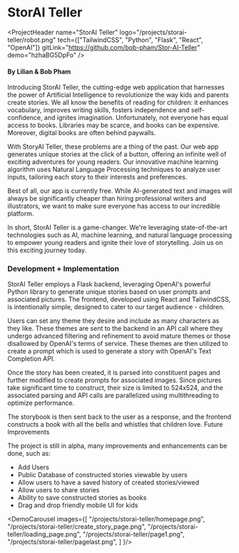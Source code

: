 # StorAI Teller

<ProjectHeader 
name="StorAI Teller"
logo="/projects/storai-teller/robot.png"
tech={["TailwindCSS", "Python", "Flask", "React", "OpenAI"]}
gitLink="https://github.com/bob-pham/Stor-AI-Teller"
demo="hzhaBG5DpFo"
/>

#### By Lilian & Bob Pham

Introducing StorAI Teller, the cutting-edge web application that harnesses the power of Artificial Intelligence to revolutionize the way kids and parents create stories. We all know the benefits of reading for children: it enhances vocabulary, improves writing skills, fosters independence and self-confidence, and ignites imagination. Unfortunately, not everyone has equal access to books. Libraries may be scarce, and books can be expensive. Moreover, digital books are often behind paywalls.

With StoryAI Teller, these problems are a thing of the past. Our web app generates unique stories at the click of a button, offering an infinite well of exciting adventures for young readers. Our innovative machine learning algorithm uses Natural Language Processing techniques to analyze user inputs, tailoring each story to their interests and preferences.

Best of all, our app is currently free. While AI-generated text and images will always be significantly cheaper than hiring professional writers and illustrators, we want to make sure everyone has access to our incredible platform.

In short, StorAI Teller is a game-changer. We're leveraging state-of-the-art technologies such as AI, machine learning, and natural language processing to empower young readers and ignite their love of storytelling. Join us on this exciting journey today.

### Development + Implementation

StorAI Teller employs a Flask backend, leveraging OpenAI's powerful Python library to generate unique stories based on user prompts and associated pictures. The frontend, developed using React and TailwindCSS, is intentionally simple, designed to cater to our target audience - children.

Users can set any theme they desire and include as many characters as they like. These themes are sent to the backend in an API call where they undergo advanced filtering and refinement to avoid mature themes or those disallowed by OpenAI's terms of service. These themes are then utilized to create a prompt which is used to generate a story with OpenAI's Text Completion API.

Once the story has been created, it is parsed into constituent pages and further modified to create prompts for associated images. Since pictures take significant time to construct, their size is limited to 524x524, and the associated parsing and API calls are parallelized using multithreading to optimize performance.

The storybook is then sent back to the user as a response, and the frontend constructs a book with all the bells and whistles that children love.
Future Improvements

The project is still in alpha, many improvements and enhancements can be done, such as:
- Add Users
- Public Database of constructed stories viewable by users
- Allow users to have a saved history of created stories/viewed
- Allow users to share stories
- Ability to save constructed stories as books
- Drag and drop friendly mobile UI for kids

<DemoCarousel images={[
"/projects/storai-teller/homepage.png",
"/projects/storai-teller/create_story_page.png",
"/projects/storai-teller/loading_page.png",
"/projects/storai-teller/page1.png",
"/projects/storai-teller/pagelast.png",
]
}/>
